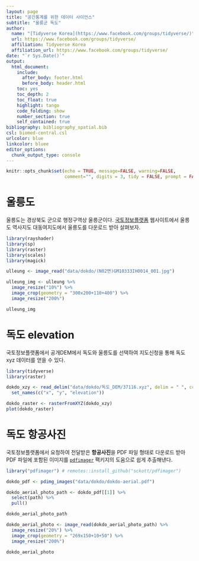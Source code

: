 ```yaml
---
layout: page
title: "공간통계를 위한 데이터 사이언스"
subtitle: "울릉군 독도"
author:
  name: "[Tidyverse Korea](https://www.facebook.com/groups/tidyverse/)"
  url: https://www.facebook.com/groups/tidyverse/
  affiliation: Tidyverse Korea
  affiliation_url: https://www.facebook.com/groups/tidyverse/
date: "`r Sys.Date()`"
output:
  html_document: 
    include:
      after_body: footer.html
      before_body: header.html
    toc: yes
    toc_depth: 2
    toc_float: true
    highlight: tango
    code_folding: show
    number_section: true
    self_contained: true
bibliography: bibliography_spatial.bib
csl: biomed-central.csl
urlcolor: blue
linkcolor: bluee
editor_options: 
  chunk_output_type: console
---
```

 
``` r
knitr::opts_chunk$set(echo = TRUE, message=FALSE, warning=FALSE,
                      comment="", digits = 3, tidy = FALSE, prompt = FALSE, fig.align = 'center')
```


# 울릉도  {#dokdo-elevation}

울릉도는 경상북도 군으로 행정구역상 울릉군이다. [국토정보플랫폼](http://map.ngii.go.kr/) 웹사이트에서 울릉도 역사지도 대동여지도에서 울릉도를 다운로드 받아 살펴보자.



```r
library(rayshader)
library(sp)
library(raster)
library(scales)
library(magick)

ulleung <- image_read("data/dokdo/(N02면)GM10333IH0014_001.jpg")

ulleung_img <- ulleung %>% 
  image_resize("10%") %>% 
  image_crop(geometry = "300x200+110+400") %>% 
  image_resize("200%")

ulleung_img
```


# 독도 elevation {#dokdo-xyz}

국토정보플랫폼에서 공개DEM에서 독도와 울릉도를 선택하여 지도신청을 통해 독도 xyz 데이터를 얻을 수 있다.

```r
library(tidyverse)
library(raster)

dokdo_xzy <- read_delim("data/dokdo/독도_DEM/37116.xyz", delim = " ", col_name = FALSE) %>% 
  set_names(c("x", "y", "elevation"))

dokdo_raster <- rasterFromXYZ(dokdo_xzy)
plot(dokdo_raster)
```

# 독도 항공사진 {#dokdo-aerial-photo}

국토정보플랫폼에서 요청하여 전달받은 **항공사진**을 PDF 파일 형태로 다운로드 받아 PDF 파일에 포함된 이미지를 [`pdfimager`](https://github.com/sckott/pdfimager/) 팩키지의 도움으로 쉽게 추출해낸다.

```r
library("pdfimager") # remotes::install_github("sckott/pdfimager")

dokdo_pdf <- pdimg_images("data/dokdo/dokdo-aerial.pdf")

dokdo_aerial_photo_path <- dokdo_pdf[[1]] %>% 
  select(path) %>% 
  pull()

dokdo_aerial_photo_path

dokdo_aerial_photo <- image_read(dokdo_aerial_photo_path) %>% 
  image_resize("20%") %>% 
  image_crop(geometry = "269x150+10+50") %>% 
  image_resize("200%")

dokdo_aerial_photo 
```



